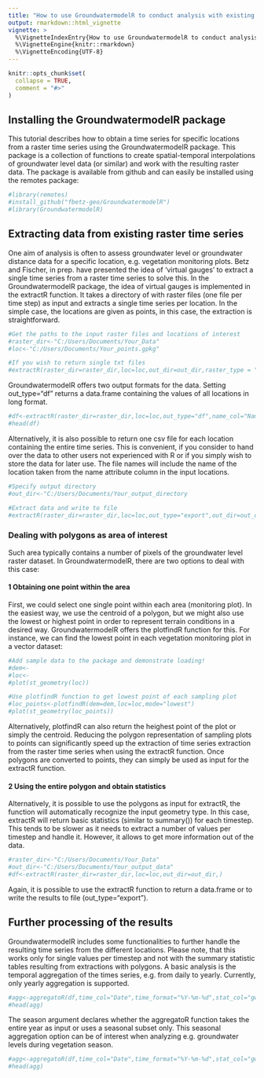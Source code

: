 ```yaml
---
title: "How to use GroundwatermodelR to conduct analysis with existing raster time series"
output: rmarkdown::html_vignette
vignette: >
  %\VignetteIndexEntry{How to use GroundwatermodelR to conduct analysis with existing raster time series}
  %\VignetteEngine{knitr::rmarkdown}
  %\VignetteEncoding{UTF-8}
---
```


```r
knitr::opts_chunk$set(
  collapse = TRUE,
  comment = "#>"
)
```
## Installing the GroundwatermodelR package
This tutorial describes how to obtain a time series for specific locations from a raster time series using the GroundwatermodelR package. This package is a collection of functions to create spatial-temporal interpolations of groundwater level data (or similar) and work with the resulting raster data. The package is available from github and can easily be installed using the remotes package: 
```r
#library(remotes)
#install_github("fbetz-geo/GroundwatermodelR")
#library(GroundwatermodelR)
```

## Extracting data from existing raster time series
One aim of analysis is often to assess groundwater level or groundwater distance data for a specific location, e.g. vegetation monitoring plots. Betz and Fischer, in prep. have presented the idea of 'virtual gauges' to extract a single time series from a raster time series to solve this. In the GroundwatermodelR package, the idea of virtual gauges is implemented in the extractR function. It takes a directory of with raster files (one file per time step) as input and extracts a single time series per location. In the simple case, the locations are given as points, in this case, the extraction is straightforward. 
```r
#Get the paths to the input raster files and locations of interest
#raster_dir<-"C:/Users/Documents/Your_Data"
#loc<-"C:/Users/Documents/Your_points.gpkg"

#If you wish to return single txt files 
#extractR(raster_dir=raster_dir,loc=loc,out_dir=out_dir,raster_type = "tif")
```
GroundwatermodelR offers two output formats for the data. Setting out_type="df" returns a data.frame containing the values of all locations in long format. 
```r
#df<-extractR(raster_dir=raster_dir,loc=loc,out_type="df",name_col="Name")
#head(df)
```
Alternatively, it is also possible to return one csv file for each location containing the entire time series. This is convenient, if you consider to hand over the data to other users not experienced with R or if you simply wish to store the data for later use. The file names will include the name of the location taken from the name attribute column in the input locations.
```r
#Specify output directory
#out_dir<-"C:/Users/Documents/Your_output_directory

#Extract data and write to file
#extractR(raster_dir=raster_dir,loc=loc,out_type="export",out_dir=out_dir,name_col="Name",dec=",")
```

### Dealing with polygons as area of interest
Such area typically contains a number of pixels of the groundwater level raster dataset. In GroundwatermodelR, there are two options to deal with this case:

#### 1 Obtaining one point within the area
First, we could select one single point within each area (monitoring plot). In the easiest way, we use the centroid of a polygon, but we might also use the lowest or highest point in order to represent terrain conditions in a desired way. GroundwatermodelR offers the plotfindR function for this. For instance, we can find the lowest point in each vegetation monitoring plot in a vector dataset:
```r
#Add sample data to the package and demonstrate loading!
#dem<-
#loc<-
#plot(st_geometry(loc))

#Use plotfindR function to get lowest point of each sampling plot
#loc_points<-plotfindR(dem=dem,loc=loc,mode="lowest")
#plot(st_geometry(loc_points))
```
Alternatively, plotfindR can also return the heighest point of the plot or simply the centroid. Reducing the polygon representation of sampling plots to points can significantly speed up the extraction of time series extraction from the raster time series when using the extractR function. Once polygons are converted to points, they can simply be used as input for the extractR function. 

#### 2 Using the entire polygon and obtain statistics
Alternatively, it is possible to use the polygons as input for extractR, the function will automatically recognize the input geometry type. In this case, extractR will return basic statistics (similar to summary()) for each timestep. This tends to be slower as it needs to extract a number of values per timestep and handle it. However, it allows to get more information out of the data. 
```r
#raster_dir<-"C:/Users/Documents/Your_Data"
#out_dir<-"C:/Users/Documents/Your_output_data"
#df<-extractR(raster_dir=raster_dir,loc=loc,out_dir=out_dir,)
```
Again, it is possible to use the extractR function to return a data.frame or to write the results to file (out_type="export").

## Further processing of the results
GroundwatermodelR includes some functionalities to further handle the resulting time series from the different locations. Please note, that this works only for single values per timestep and not with the summary statistic tables resulting from extractions with polygons. A basic analysis is the temporal aggregation of the times series, e.g. from daily to yearly. Currently, only yearly aggregation is supported. 
```r
#agg<-aggregatoR(df,time_col="Date",time_format="%Y-%m-%d",stat_col="gwl",statistic=mean,Summary=FALSE,season=FALSE)
#head(agg)
```
The season argument declares whether the aggregatoR function takes the entire year as input or uses a seasonal subset only. This seasonal aggregation option can be of interest when analyzing e.g. groundwater levels during vegetation season. 

```r
#agg<-aggregatoR(df,time_col="Date",time_format="%Y-%m-%d",stat_col="gwl", season=TRUE, doy=c(74:180))
#head(agg)
```

